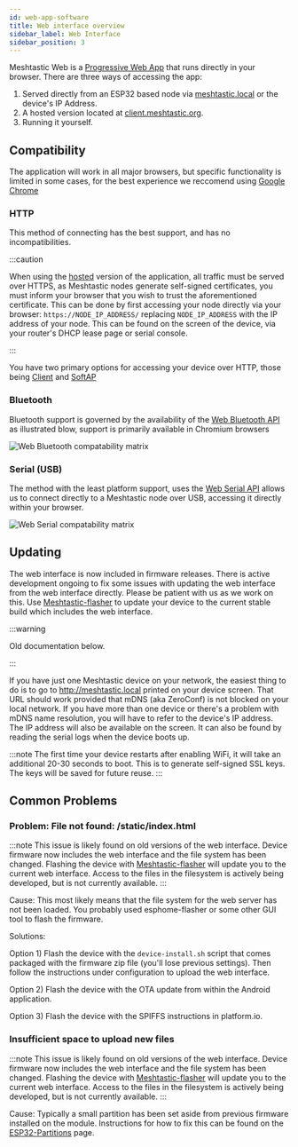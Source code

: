 ```yaml
---
id: web-app-software
title: Web interface overview
sidebar_label: Web Interface
sidebar_position: 3
---
```


<!--- FIXME add self hosting details link --->

Meshtastic Web is a [Progressive Web App](https://web.dev/progressive-web-apps) that runs directly in your browser.
There are three ways of accessing the app:

1. Served directly from an ESP32 based node via [meshtastic.local](http://meshtastic.local) or the device's IP Address.
2. A hosted version located at [client.meshtastic.org](https://client.meshtastic.org).
3. Running it yourself.

## Compatibility

The application will work in all major browsers, but specific functionality is limited in some cases, for the best experience we reccomend using [Google Chrome](https://www.google.com/chrome)

### HTTP

This method of connecting has the best support, and has no incompatibilities.

:::caution

When using the [hosted](https://client.meshtastic.org) version of the application, all traffic must be served over HTTPS,
as Meshtastic nodes generate self-signed certificates, you must inform your browser that you wish to trust the aforementioned certificate.
This can be done by first accessing your node directly via your browser: `https://NODE_IP_ADDRESS/` replacing `NODE_IP_ADDRESS` with the IP address of your node.
This can be found on the screen of the device, via your router's DHCP lease page or serial console.

:::

You have two primary options for accessing your device over HTTP, those being [Client](/docs/settings/config/network#wifi-client) and [SoftAP](/docs/settings/config/network#software-access-point)

### Bluetooth

Bluetooth support is governed by the availability of the [Web Bluetooth API](https://web.dev/bluetooth) as illustrated blow, support is primarily available in Chromium browsers

![Web Bluetooth compatability matrix](https://caniuse.bitsofco.de/image/web-bluetooth.png)

### Serial (USB)

The method with the least platform support, uses the [Web Serial API](https://web.dev/serial) allows us to connect directly to a Meshtastic node over USB, accessing it directly within your browser.

![Web Serial compatability matrix](https://caniuse.bitsofco.de/image/web-serial.png)

## Updating

The web interface is now included in firmware releases. There is active development ongoing to fix some issues with updating the web interface from the web interface directly. Please be patient with us as we work on this. Use [Meshtastic-flasher](/docs/getting-started/flashing-firmware/meshtastic-flasher) to update your device to the current stable build which includes the web interface.

:::warning

Old documentation below.

:::

If you have just one Meshtastic device on your network, the easiest thing to do is to go to http://meshtastic.local printed on your device screen. That URL should work provided that mDNS (aka ZeroConf) is not blocked on your local network. If you have more than one device or there's a problem with mDNS name resolution, you will have to refer to the device's IP address. The IP address will also be available on the screen. It can also be found by reading the serial logs when the device boots up.

:::note
The first time your device restarts after enabling WiFi, it will take an additional 20-30 seconds to boot. This is to generate self-signed SSL keys. The keys will be saved for future reuse.
:::

## Common Problems

### Problem: File not found: /static/index.html

:::note
This issue is likely found on old versions of the web interface. Device firmware now includes the web interface and the file system has been changed. Flashing the device with [Meshtastic-flasher](/docs/getting-started/flashing-firmware/meshtastic-flasher) will update you to the current web interface. Access to the files in the filesystem is actively being developed, but is not currently available.
:::

Cause: This most likely means that the file system for the web server has not been loaded. You probably used esphome-flasher or some other GUI tool to flash the firmware.

Solutions:

Option 1) Flash the device with the `device-install.sh` script that comes packaged with the firmware zip file (you'll lose previous settings). Then follow the instructions under configuration to upload the web interface.

Option 2) Flash the device with the OTA update from within the Android application.

Option 3) Flash the device with the SPIFFS instructions in platform.io.

### Insufficient space to upload new files

:::note
This issue is likely found on old versions of the web interface. Device firmware now includes the web interface and the file system has been changed. Flashing the device with [Meshtastic-flasher](/docs/getting-started/flashing-firmware/meshtastic-flasher) will update you to the current web interface. Access to the files in the filesystem is actively being developed, but is not currently available.
:::

Cause: Typically a small partition has been set aside from previous firmware installed on the module. Instructions for how to fix this can be found on the [ESP32-Partitions](/docs/software/web/web-partitions-software) page.
